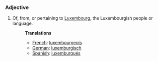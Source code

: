 ===Adjective===
#Of, from, or pertaining to [[Luxembourg]], the Luxembourgish people or language.
#:'''Translations'''
#:*[[French]]: [[luxembourgeois]]
#:*[[German]]: [[luxemburgisch]]
#:*[[Spanish]]: [[luxemburgués]]